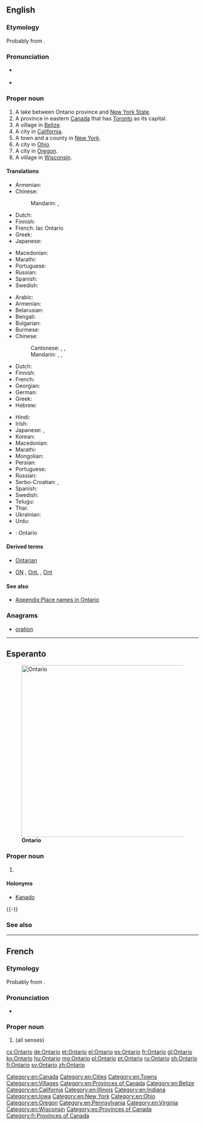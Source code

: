 ==English==
{{wikipedia}}

===Etymology===
Probably from {{etyl|wya|en}} {{term||ontari:io|great lake}}.

===Pronunciation===
* {{a|UK}} {{IPA|/ˌɒnˈtɑːɹ.i.əʊ/|lang=en}}
* {{audio|en-ca-Ontario.ogg|Audio (CA)|lang=en}}

===Proper noun===
{{en-proper noun}}

# A lake between Ontario province and [[New York State]].
# A province in eastern [[Canada]] that has [[Toronto]] as its capital.
# A village in [[Belize]].
# A city in [[California]].
# A town and a county in [[New York]].
# A city in [[Ohio]].
# A city in [[Oregon]].
# A village in [[Wisconsin]].

====Translations====
{{trans-top|Lake between Ontario province and New York State}}
* Armenian: {{t|hy|Օնտարիո|sc=Armn}}
* Chinese:
*: Mandarin: {{t|cmn|安大略|tr=Āndàlüè|sc=Hani}}, {{t+|cmn|安大略湖|tr=Āndàlüè Hú|sc=Hani}}
* Dutch: {{t|nl|Ontariomeer}}
* Finnish: {{t|fi|Ontariojärvi}}
* French: lac Ontario {{g|m}}
* Greek: {{t|el|Οντάριο|n|tr=Ontário}}
* Japanese: {{t|ja|オンタリオ湖|tr=Ontario ko}}
{{trans-mid}}
* Macedonian: {{t|mk|Онтарио|n|tr=Ontário}}
* Marathi: {{t|mr|ऑन्टारियो|tr=ǒnṭāriyo|sc=Deva}}
* Portuguese: {{t+|pt|Ontário|m}}
* Russian: {{t+|ru|Онтарио|n|tr=Ontário}}
* Spanish: {{t+|es|Ontario|m}}
* Swedish: {{t|sv|Ontariosjön|c}}
{{trans-bottom}}

{{trans-top|Province in eastern Canada}}
* Arabic: {{t|ar|أونتاريو|m|tr='untāryu}}
* Armenian: {{t|hy|Օնտարիո|sc=Armn}}
* Belarusian: {{t|be|Антарыё|m|f|tr=Antáryjo}}
* Bengali: {{t|bn|অন্টারিও|tr=anṭāriō|sc=Beng}}
* Bulgarian: {{t|bg|Онтарио|n|tr=Ontário}}
* Burmese: {{t|my|အွန်တေးရီးယိုး|sc=Mymr}}
* Chinese:
*: Cantonese: {{t|yue|安大略|tr=on1 daai6 loek6|sc=Hani}}, {{t|yue|安大略省|tr=on1 daai6 loek6 saang2|sc=Hani}}, {{t|yue|安省|tr=on1 saang2|sc=Hani}} {{qualifier|short form}}
*: Mandarin: {{t|cmn|安大略|tr=Āndàlüè|sc=Hani}}, {{t+|cmn|安大略省|tr=Āndàlüè Shěng|sc=Hani}}, {{t+|cmn|安省|tr=Ān Shěng|sc=Hani}} {{qualifier|short form}}
* Dutch: {{t|nl|Ontario}}
* Finnish: {{t+|fi|Ontario}}
* French: {{t+|fr|Ontario}}
* Georgian: {{t|ka|ონტარიო|sc=Geor}}
* German: {{t+|de|Ontario|n}}
* Greek: {{t|el|Οντάριο|n|tr=Ontário}}
* Hebrew: {{t|he|אונטריו}}
{{trans-mid}}
* Hindi: {{t|hi|ओन्टारियो|tr=ōnṭāriyō}}
* Irish: {{t|ga|Ontáirio|m}}
* Japanese: {{t|ja|オンタリオ州|tr=Ontario-shū}}, {{t|ja|オンタリオ|tr=Ontario}}
* Korean: {{t|ko|온타리오|tr=Ontario|sc=Hang}}
* Macedonian: {{t|mk|Онтарио|n|tr=Ontário}}
* Marathi: {{t|mr|ऑन्टारियो|tr=ǒnṭāriyo|sc=Deva}}
* Mongolian: {{t|mn|Онтарио|tr=Ontário|sc=Cyrl}}
* Persian: {{t|fa|انتاریو}}
* Portuguese: {{t+|pt|Ontário}}
* Russian: {{t+|ru|Онтарио|m|f|tr=Ontário}}
* Serbo-Croatian: {{t|sh|Онтарио|sc=Cyrl}}, {{t+|sh|Ontario}}
* Spanish: {{t+|es|Ontario|m}}
* Swedish: {{t+|sv|Ontario|n}}
* Telugu: {{t|te|అంటారియో|sc=Telu}}
* Thai: {{t|th|รัฐออนแทรีโอ|tr=rát ontaereeoh}}
* Ukrainian: {{t|uk|Онтаріо|m|f|tr=Ontário}}
* Urdu: {{t|ur|انٹاریو|tr=ōnṭāriyō}}
{{trans-bottom}}

{{checktrans-top}}
{{trans-mid}}
* {{ttbc|sv}}: Ontario
{{trans-bottom}}

====Derived terms====
* [[Ontarian]]
* {{sense|province}} [[ON]] , [[Ont.]] , [[Ont]]

====See also====
* [[Appendix:Place names in Ontario]]

===Anagrams===
* [[oration#English|oration]]

[[Category:en:Canada]]
[[Category:en:Cities]]
[[Category:en:Towns]]
[[Category:en:Villages]]
[[Category:en:Provinces of Canada]]
[[Category:en:Belize]]
[[Category:en:California]]
[[Category:en:Illinois]]
[[Category:en:Indiana]]
[[Category:en:Iowa]]
[[Category:en:New York]]
[[Category:en:Ohio]]
[[Category:en:Oregon]]
[[Category:en:Pennsylvania]]
[[Category:en:Virginia]]
[[Category:en:Wisconsin]]

----

==Esperanto==
{{wikipedia|lang=eo}}
[[Image:Ontario-map.png|thumb|450px|'''Ontario''']]

===Proper noun===
{{eo-proper noun}}

# {{l|en|Ontario}}

====Holonyms====
* [[Kanado]]

{{-}}

===See also===
{{compass-eo|n = [[Hudsona Golfo]]|
e = [[Kebekio]]|
w = [[Manitobo]]|
s = [[Usono]]}}

[[Category:eo:Provinces of Canada]]

----

==French==

===Etymology===
Probably from {{etyl|wya|fr}} {{term||ontari:io|great lake}}.

===Pronunciation===
* {{IPA|/ɔ̃.ta.ʁjo/|lang=fr}}

===Proper noun===
{{fr-proper noun|m}}

# {{l|en|Ontario}} (all senses)

[[Category:fr:Provinces of Canada]]

[[cs:Ontario]]
[[de:Ontario]]
[[et:Ontario]]
[[el:Ontario]]
[[es:Ontario]]
[[fr:Ontario]]
[[gl:Ontario]]
[[ko:Ontario]]
[[hu:Ontario]]
[[mg:Ontario]]
[[pl:Ontario]]
[[pt:Ontario]]
[[ru:Ontario]]
[[sh:Ontario]]
[[fi:Ontario]]
[[sv:Ontario]]
[[zh:Ontario]]